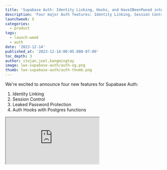 ```yaml
---
title: 'Supabase Auth: Identity Linking, Hooks, and HaveIBeenPwned integration'
description: 'Four major Auth features: Identity Linking, Session Control, Leaked Password Protection, and Hooks'
launchweek: X
categories:
  - product
tags:
  - launch-week
  - auth
date: '2023-12-14'
published_at: '2023-12-14:00:05.000-07:00'
toc_depth: 3
author: stojan,joel,kangmingtay
image: lwx-supabase-auth/auth-og.png
thumb: lwx-supabase-auth/auth-thumb.png
---
```


We're excited to announce four new features for Supabase Auth:

1. Identity Linking
2. Session Control
3. Leaked Password Protection
4. Auth Hooks with Postgres functions

<div className="video-container">
  <iframe
    className="w-full"
    src="https://www.youtube-nocookie.com/embed/LF8GABnAFyE"
    title="YouTube video player"
    allow="accelerometer; autoplay; clipboard-write; encrypted-media; gyroscope; picture-in-picture; web-share"
    allowfullscreen
  />
</div>

## Identity Linking

When a user signs in, an identity is created with the authentication method and sign-in provider. Historically, [Supabase Auth](/docs/guides/auth) has been automatically linking identities to a user if the identity shares the same verified email as the user. This is convenient to de-duplicate user accounts. However, some developers also need the flexibility to link accounts that don’t share the same email.

Today we are launching Identity Linking, which developers can use to manually link two separate identities. We’ve added two new endpoints for developers to manage the identity linking process:

Once a user is signed in, use `linkIdentity()` to [link an OAuth identity](/docs/reference/javascript/auth-linkidentity):

```jsx
const { data, error } = await supabase.auth.linkIdentity({
  provider: 'google',
})
```

Use `unlinkIdentity()` to [unlink an identity](/docs/reference/javascript/auth-unlinkidentity):

```jsx
// retrieve all identities linked to a user
const {
  data: { identities },
} = await supabase.auth.getUserIdentities()

// find the google identity linked to the user
const googleIdentity = identities.find(({ provider }) => provider === 'google')

// unlink the google identity from the user
const { data, error } = await supabase.auth.unlinkIdentity(googleIdentity)
```

Currently, these methods support linking an OAuth identity. To link an email or phone identity to the user, you can use the [`updateUser()`](/docs/reference/javascript/auth-updateuser)method.

Manual linking is disabled by default. You can enable it for your project in [the dashboard Auth settings](/dashboard/project/_/settings/auth).

<Img
  alt="How to enable manual linking"
  src={{
    light: '/images/blog/lwx-supabase-auth/account-linking-config--light.png',
    dark: '/images/blog/lwx-supabase-auth/account-linking-config--dark.png',
  }}
  caption="How to enable manual linking"
  captionAlign="left"
/>
<br/>
<Admonition>

See the [Identity Linking docs](/docs/guides/auth/auth-identity-linking) for more information.

</Admonition>

## Session Control

Supabase Auth manages the full session lifecycle from the moment your user signs into your application. This involves the following steps:

1. Creating the session for the user.
2. Refreshing the session to keep it active.
3. Revoking the session upon expiry or logout.

For developers who want finer control over their users’ sessions, we have exposed 3 new settings:

- **Time-box user sessions**: Force users to sign in again after a time interval.
- **Inactivity Timeout**: Force users to sign in again if they’re inactive for a time interval.
- **Single session per user**: Restrict users to a single session. The most recently active session is kept, and all others are terminated.

These session control settings are available on the Pro plan and above.

<Img
  alt="How to enforce single session per user"
  src={{
    light: '/images/blog/lwx-supabase-auth/session-config--light.png',
    dark: '/images/blog/lwx-supabase-auth/session-config--dark.png',
  }}
  caption="How to enforce single session per user"
  captionAlign="left"
/>
<br/>
<Admonition>

See the [Session Management docs](/docs/guides/auth/sessions) for more information.

</Admonition>

## Leaked Password Protection

Passwords can be inherently insecure due to common user behaviors like choosing guessable passwords or reusing them across different platforms.

Even though OAuth and magiclinks are more secure, we recognize passwords are here to stay. We want to make the potential pitfalls less user-prone. To accomplish that, we have integrated the [HaveIBeenPwned.org](https://haveibeenpwned.com/) _Pwned Passwords API_ in Supabase Auth to prevent users from using leaked passwords.

<Admonition type="note" label="Go library">

ℹ️ We have open-sourced a Go library for interacting with the [HaveIBeenPwned.org](http://HaveIBeenPwned.org) Pwned Passwords API that we use in our Auth server. Check out the [repository](https://github.com/supabase/hibp) and feel free to contribute!

</Admonition>

As an additional step, we have added the ability to specify password requirements for your users. This can be configured from your project’s Auth settings in [the dashboard](/dashboard/project/_/settings/auth):

<Img
  alt="Adding password requirements"
  src={{
    light: '/images/blog/lwx-supabase-auth/passwords-config--light.png',
    dark: '/images/blog/lwx-supabase-auth/passwords-config--dark.png',
  }}
  caption="Adding password requirements"
  captionAlign="left"
/>
<br/>
<Admonition>

See the [password docs](/docs/guides/auth/passwords) for more information.

</Admonition>

## Auth Hooks

We’ve received a ton of feedback asking for ways to customize Auth, like:

- Add custom claims to the access token JWT
- Log the user out after multiple failed MFA verification attempts
- Apply custom rules for password validation attempts

We aim to maintain a straightforward and seamless Supabase Auth experience. It should work effortlessly for most developers, requiring no customization. However, recognizing the diversity of apps, you can now extend standard Auth features through Auth Hooks.

Auth Hooks are simply Postgres functions that run synchronously at key points in the Auth lifecycle, to change the outcome of the action.

For example, to customize the JWT claims with Auth Hooks, you can create a Postgres function that accepts the JWT claims in the first argument and returns the JWT you wish to be used by Supabase Auth.

Suppose you’re creating a gamified application and you wish to attach the user’s level to the JWT as a custom claim:

```sql
create function custom_access_token_hook(event jsonb)
returns jsonb
language plpgsql
as $$
declare
  user_level jsonb;
begin
  -- fetch the current user's level
  select
    to_jsonb(level) into user_level
  from profiles
  where
    user_id = event->>'user_id'::uuid;

  -- change the event.claims.level
  return jsonb_set(
		event,
		'{claims,level}',
		user_level);

end;
$$
```

Once you’ve created the function in the database, you only need to register it with Supabase Auth:

<Img
  alt="Auth Hooks"
  src={{
    light: '/images/blog/lwx-supabase-auth/hooks--light.png',
    dark: '/images/blog/lwx-supabase-auth/hooks--dark.png',
  }}
  caption="Auth Hooks"
  captionAlign="left"
/>

Currently, you can register an Auth Hook for the following points in the flow:

- **Custom access token:** called each time a new JWT is generated.
- **MFA verification attempt**: called each time an MFA factor is verified, allowing finer control over detecting and blocking attempts.
- **Password verification attempt**: called each time a password is used to sign-in a user, allowing finer control over the security of the user’s accounts.

Auth Hooks is available today for self-hosting and will be rolled out to the platform next month. Reach out to us via [support](https://supabase.help) if you need access sooner!

That’s not all! Postgres functions aren’t the only way to write hooks.

Supabase is a founding contributor of [Standard Webhooks](https://www.standardwebhooks.com/), a set of open source tools and guidelines about sending and receiving webhooks easily, securely, and reliably. Naturally, Auth Hooks will be supporting webhooks in Q1 of 2024.

## One more thing…

If you’ve been following us from [the start](https://supabase.com/blog/supabase-auth), you will know that Supabase Auth started by forking [Netlify’s GoTrue server](https://github.com/netlify/gotrue). A lot has changed since then and we’ve diverged from the upstream repository. At this stage it makes sense to rename the project to something else (_cues drumroll_) — Auth.

This simply means that the repositories will be renamed from using `gotrue` to `auth`. But don’t worry! Docker images and libraries like `@supabase/gotrue-js` will continue to be published and you can use `@supabase/auth-js` interchangeably for the current v2 version for as long as it is supported. All of the classes and methods remain in place. No breaking changes here!

## Conclusion

Thanks for reading till the end! We hope you enjoyed the Supabase Auth updates for Launch Week X: Identity Linking, Session Control, Leaked Password Protection, and Auth Hooks with Postgres functions.

We are looking forward to seeing what you build with these new features, and, of course, your feedback to make them even better.

## More Launch Week X

- [Day 1 - Supabase Studio update: AI Assistant and User Impersonation](https://supabase.com/blog/studio-introducing-assistant)
- [Day 2 - Edge Functions: Node and native npm compatibility](https://supabase.com/blog/edge-functions-node-npm)
- [Day 3 - Supabase Branching](https://supabase.com/blog/supabase-branching)
- [Supavisor 1.0: a scalable connection pooler for Postgres](https://supabase.com/blog/supavisor-postgres-connection-pooler)
- [pg_graphql: Postgres functions now supported](https://supabase.com/blog/pg-graphql-postgres-functions)
- [Postgres Language Server: implementing the Parser](https://supabase.com/blog/postgres-language-server-implementing-parser)
- [The Supabase Album](https://www.youtube.com/watch?v=r1POD-IdG-I)
- [Launch Week X Hackathon](https://supabase.com/blog/supabase-hackathon-lwx)
